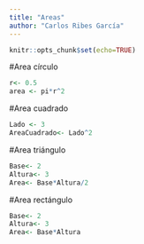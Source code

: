 ```yaml
---
title: "Areas"
author: "Carlos Ribes García"
---
```




```r
knitr::opts_chunk$set(echo=TRUE)
```

#Area círculo
```r
r<- 0.5
area <- pi*r^2
```

#Area cuadrado
```r
Lado <- 3
AreaCuadrado<- Lado^2
```

#Area triángulo
```r
Base<- 2
Altura<- 3
Area<- Base*Altura/2
```

#Area rectángulo
```r
Base<- 2
Altura<- 3
Area<- Base*Altura
```


